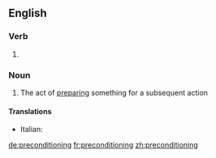 ==English==

===Verb===
{{head|en|present participle}}

# {{present participle of|precondition|lang=en}}

===Noun===
{{en-noun|-}}

# The act of [[prepare|preparing]] something for a subsequent action

====Translations====
{{trans-top|preparing something for a subsequent action}}
* Italian: {{t|it|precondizionamento|m}}
{{trans-mid}}
{{trans-bottom}}

[[de:preconditioning]]
[[fr:preconditioning]]
[[zh:preconditioning]]